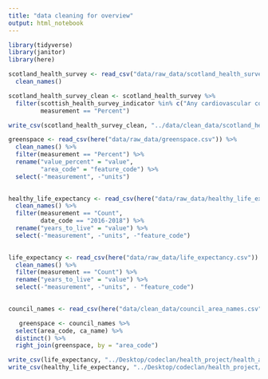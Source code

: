 ```yaml
---
title: "data cleaning for overview"
output: html_notebook
---
```


```r
library(tidyverse)
library(janitor)
library(here)
```

```r
scotland_health_survey <- read_csv("data/raw_data/scotland_health_survey.csv") %>% 
  clean_names()
```

```r
scotland_health_survey_clean <- scotland_health_survey %>% 
  filter(scottish_health_survey_indicator %in% c("Any cardiovascular condition: Has a cardiovascular condition", "Any cardiovascular condition: No cardiovascular condition", "Life satisfaction: Above the mode (9 to 10-Extremely satisfied)", "Life satisfaction: Below the mode (0-Extremely dissatisfied to 7)", "Life satisfaction: Mode (8)", "Obesity: Not obese", "Obesity: Obese", "Overweight: Not overweight or obese", "Overweight: Overweight (including obese)", "Overweight: Overweight (including obese)", "Summary activity levels: Low activity", "Summary activity levels: Meets recommendations", "Summary activity levels: Some activity", "Summary activity levels: Very low activity"),
         measurement == "Percent")
```

```r
write_csv(scotland_health_survey_clean, "../data/clean_data/scotland_health_survey_clean.csv")
```


```r
greenspace <- read_csv(here("data/raw_data/greenspace.csv")) %>%
  clean_names() %>%
  filter(measurement == "Percent") %>%
  rename("value_percent" = "value", 
         "area_code" = "feature_code") %>%
  select(-"measurement", -"units")
  
```


```r
healthy_life_expectancy <- read_csv(here("data/raw_data/healthy_life_expectancy.csv")) %>%
  clean_names() %>%
  filter(measurement == "Count",
         date_code == "2016-2018") %>%
  rename("years_to_live" = "value") %>%
  select(-"measurement", -"units", -"feature_code")
  
```


```r
life_expectancy <- read_csv(here("data/raw_data/life_expectancy.csv")) %>%
  clean_names() %>%
  filter(measurement == "Count") %>%
  rename("years_to_live" = "value") %>%
  select(-"measurement", -"units", - "feature_code")
  
```


```r
council_names <- read_csv(here("data/clean_data/council_area_names.csv"))

   greenspace <- council_names %>% 
  select(area_code, ca_name) %>% 
  distinct() %>% 
  right_join(greenspace, by = "area_code")
```

```r
write_csv(life_expectancy, "../Desktop/codeclan/health_project/health_app/data/clean_data/life_expectancy.csv")
write_csv(healthy_life_expectancy, "../Desktop/codeclan/health_project/health_app/data/clean_data/healthy_life_expectancy.csv")
```



